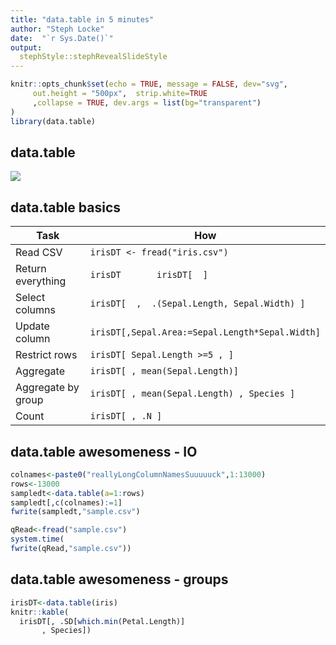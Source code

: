 ```yaml
---
title: "data.table in 5 minutes"
author: "Steph Locke"
date:  "`r Sys.Date()`"
output:
  stephStyle::stephRevealSlideStyle
---
```


```r
knitr::opts_chunk$set(echo = TRUE, message = FALSE, dev="svg",
     out.height = "500px",  strip.white=TRUE
     ,collapse = TRUE, dev.args = list(bg="transparent")
)
library(data.table)
```

## data.table 
![](https://github.com/stephlocke/lazyCDN/raw/master/datatable.png)

## data.table basics
Task | How 
------------- | ------------- 
Read CSV | `irisDT <- fread("iris.csv")`
Return everything | `irisDT       irisDT[  ]`
Select columns | `irisDT[  ,  .(Sepal.Length, Sepal.Width) ]`
Update column | `irisDT[,Sepal.Area:=Sepal.Length*Sepal.Width]`
Restrict rows | `irisDT[ Sepal.Length >=5 , ]`
Aggregate | `irisDT[ , mean(Sepal.Length)]`
Aggregate by group | `irisDT[ , mean(Sepal.Length) , Species ]`
Count | `irisDT[ , .N ]`

## data.table awesomeness - IO
```r
colnames<-paste0("reallyLongColumnNamesSuuuuuck",1:13000)
rows<-13000
sampledt<-data.table(a=1:rows)
sampledt[,c(colnames):=1]
fwrite(sampledt,"sample.csv")
```

```r
qRead<-fread("sample.csv")
system.time(
fwrite(qRead,"sample.csv"))
```

## data.table awesomeness - groups
```r
irisDT<-data.table(iris)
knitr::kable(
  irisDT[, .SD[which.min(Petal.Length)]
       , Species])
```

